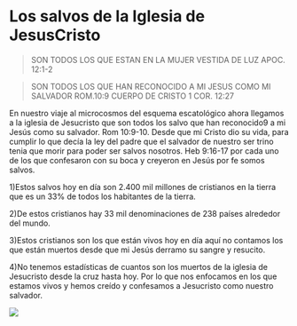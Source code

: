 

# Los salvos de la Iglesia de JesusCristo

> SON TODOS LOS QUE ESTAN EN LA MUJER VESTIDA DE LUZ APOC. 12:1-2	

> SON TODOS LOS QUE HAN RECONOCIDO A MI JESUS COMO MI SALVADOR ROM.10:9 CUERPO DE CRISTO 1 COR. 12:27


En nuestro viaje al microcosmos del esquema escatológico ahora llegamos a la iglesia de Jesucristo que son todos los salvo que han reconocido9 a mi Jesús como su salvador. Rom 10:9-10. Desde que mi Cristo dio su vida, para cumplir lo que decía la ley del padre que el salvador de nuestro ser trino tenia que morir para poder ser salvos nosotros. Heb 9:16-17 por cada uno de los que confesaron con su boca y creyeron en Jesús por fe somos salvos.

1)Estos salvos hoy en día son 2.400 mil millones de cristianos en la tierra que es un 33% de todos los habitantes de la tierra.

2)De estos cristianos hay 33 mil denominaciones de 238 países alrededor del mundo.

3)Estos cristianos son los que están vivos hoy en día aquí no contamos los que están muertos desde que mi Jesús derramo su sangre y resucito.

4)No tenemos estadísticas de cuantos son los muertos de la iglesia de Jesucristo desde la cruz hasta hoy. Por lo que nos enfocamos en los que estamos vivos y hemos creído y confesamos a Jesucristo como nuestro salvador.

![](static/salvos_de_la_iglesia_de_cristo.png)
